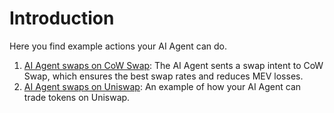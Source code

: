 # Introduction

Here you find example actions your AI Agent can do.

1. [AI Agent swaps on CoW Swap](./ai-agent-swaps-with-cow-swap.mdx): The AI Agent sents a swap intent to CoW Swap, which ensures the best swap rates and reduces MEV losses.
2. [AI Agent swaps on Uniswap](./ai-agent-swaps-on-uniswap.mdx): An example of how your AI Agent can trade tokens on Uniswap.

